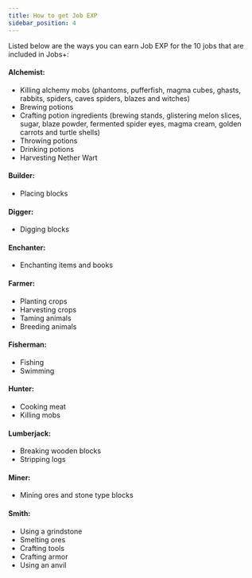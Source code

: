 ```yaml
---
title: How to get Job EXP
sidebar_position: 4
---
```


Listed below are the ways you can earn Job EXP for the 10 jobs that are included in Jobs+:

#### Alchemist:

- Killing alchemy mobs (phantoms, pufferfish, magma cubes, ghasts, rabbits, spiders, caves spiders, blazes and witches)
- Brewing potions
- Crafting potion ingredients (brewing stands, glistering melon slices, sugar, blaze powder, fermented spider eyes, magma cream, golden carrots and turtle shells)
- Throwing potions
- Drinking potions
- Harvesting Nether Wart

#### Builder:

- Placing blocks

#### Digger:

- Digging blocks

#### Enchanter:

- Enchanting items and books

#### Farmer:

- Planting crops
- Harvesting crops
- Taming animals
- Breeding animals

#### Fisherman:

- Fishing
- Swimming

#### Hunter:

- Cooking meat
- Killing mobs

#### Lumberjack:

- Breaking wooden blocks
- Stripping logs

#### Miner:

- Mining ores and stone type blocks

#### Smith:

- Using a grindstone
- Smelting ores
- Crafting tools
- Crafting armor
- Using an anvil
